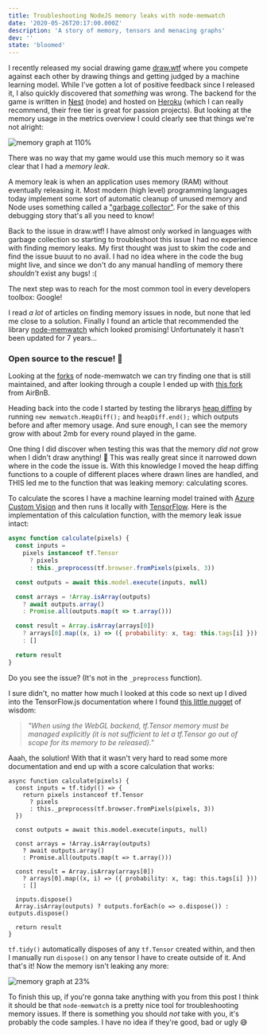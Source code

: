 ```yaml
---
title: Troubleshooting NodeJS memory leaks with node-memwatch
date: '2020-05-26T20:17:00.000Z'
description: 'A story of memory, tensors and menacing graphs'
dev: ''
state: 'bloomed'
---
```


I recently released my social drawing game [draw.wtf](https://draw.wtf) where you compete against each other by drawing things and getting judged by a machine learning model. While I've gotten a lot of positive feedback since I released it, I also quickly discovered that _something_ was wrong. The backend for the game is written in [Nest](https://nestjs.com/) (node) and hosted on [Heroku](https://heroku.com) (which I can really recommend, their free tier is great for passion projects). But looking at the memory usage in the metrics overview I could clearly see that things we're not alright:

![memory graph at 110%](./memory-usage.png)

There was no way that my game would use this much memory so it was clear that I had a _memory leak_.

A memory leak is when an application uses memory (RAM) without eventually releasing it. Most modern (high level) programming languages today implement some sort of automatic cleanup of unused memory and Node uses something called a ["garbage collector"](<https://en.wikipedia.org/wiki/Garbage_collection_(computer_science)>). For the sake of this debugging story that's all you need to know!

Back to the issue in draw.wtf! I have almost only worked in languages with garbage collection so starting to troubleshoot this issue I had no experience with finding memory leaks. My first thought was just to skim the code and find the issue buuut to no avail. I had no idea where in the code the bug might live, and since we don't do any manual handling of memory there _shouldn't_ exist any bugs! :(

The next step was to reach for the most common tool in every developers toolbox: Google!

I read _a lot_ of articles on finding memory issues in node, but none that led me close to a solution. Finally I found an article that recommended the library [node-memwatch](https://github.com/lloyd/node-memwatch) which looked promising! Unfortunately it hasn't been updated for 7 years...

### Open source to the rescue! 🚀

Looking at the [forks](https://github.com/lloyd/node-memwatch/network/members) of node-memwatch we can try finding one that is still maintained, and after looking through a couple I ended up with [this fork](https://github.com/airbnb/node-memwatch) from AirBnB.

Heading back into the code I started by testing the librarys [heap diffing](https://github.com/airbnb/node-memwatch#heap-diffing) by running `new memwatch.HeapDiff();` and `heapDiff.end();` which outputs before and after memory usage. And sure enough, I can see the memory grow with about 2mb for every round played in the game.

One thing I did discover when testing this was that the memory _did not_ grow when I didn't draw anything! 🤔 This was really great since it narrowed down where in the code the issue is. With this knowledge I moved the heap diffing functions to a couple of different places where drawn lines are handled, and THIS led me to the function that was leaking memory: calculating scores.

To calculate the scores I have a machine learning model trained with [Azure Custom Vision](https://www.customvision.ai/) and then runs it locally with [TensorFlow](https://www.tensorflow.org/). Here is the implementation of this calculation function, with the memory leak issue intact:

```js
async function calculate(pixels) {
  const inputs =
    pixels instanceof tf.Tensor
      ? pixels
      : this._preprocess(tf.browser.fromPixels(pixels, 3))

  const outputs = await this.model.execute(inputs, null)

  const arrays = !Array.isArray(outputs)
    ? await outputs.array()
    : Promise.all(outputs.map(t => t.array()))

  const result = Array.isArray(arrays[0])
    ? arrays[0].map((x, i) => ({ probability: x, tag: this.tags[i] }))
    : []

  return result
}
```

Do you see the issue? (It's not in the `_preprocess` function).

I sure didn't, no matter how much I looked at this code so next up I dived into the TensorFlow.js documentation where I found [this little nugget](https://www.tensorflow.org/js/guide/tensors_operations#memory) of wisdom:

> _"When using the WebGL backend, tf.Tensor memory must be managed explicitly (it is not sufficient to let a tf.Tensor go out of scope for its memory to be released)."_

Aaah, the solution! With that it wasn't very hard to read some more documentation and end up with a score calculation that works:

```ts{2,6,18-19}
async function calculate(pixels) {
  const inputs = tf.tidy(() => {
    return pixels instanceof tf.Tensor
      ? pixels
      : this._preprocess(tf.browser.fromPixels(pixels, 3))
  })

  const outputs = await this.model.execute(inputs, null)

  const arrays = !Array.isArray(outputs)
    ? await outputs.array()
    : Promise.all(outputs.map(t => t.array()))

  const result = Array.isArray(arrays[0])
    ? arrays[0].map((x, i) => ({ probability: x, tag: this.tags[i] }))
    : []

  inputs.dispose()
  Array.isArray(outputs) ? outputs.forEach(o => o.dispose()) : outputs.dispose()

  return result
}
```

`tf.tidy()` automatically disposes of any `tf.Tensor` created within, and then I manually run `dispose()` on any tensor I have to create outside of it. And that's it! Now the memory isn't leaking any more:

![memory graph at 23%](./memory-usage-2.png)

To finish this up, if you're gonna take anything with you from this post I think it should be that `node-memwatch` is a pretty nice tool for troubleshooting memory issues. If there is something you should _not_ take with you, it's probably the code samples. I have no idea if they're good, bad or ugly 😅

